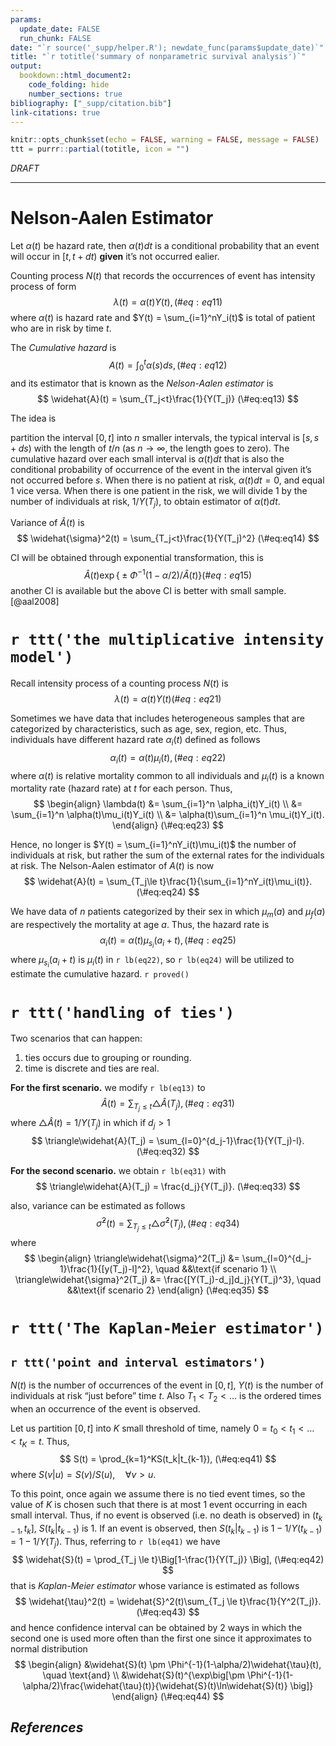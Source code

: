 ```yaml
---
params:
  update_date: FALSE
  run_chunk: FALSE
date: "`r source('_supp/helper.R'); newdate_func(params$update_date)`"
title: "`r totitle('summary of nonparametric survival analysis')`"
output: 
  bookdown::html_document2:
    code_folding: hide
    number_sections: true
bibliography: ["_supp/citation.bib"]
link-citations: true
---
```


\newcommand{\bf}[1]{\boldsymbol{#1}}
\newcommand{\hat}[1]{\widehat{#1}}
\newcommand{\mm}[1]{\mathbb{#1}}
\newcommand{\bar}[1]{\overline{#1}}
\newcommand{\tp}[1]{{#1}^{\top}}

\def\E{\Bbb{E}}
\def\V{\Bbb{V}}
\def\P{\Bbb{P}}
\def\I{{\large\unicode{x1D7D9}}}
\def\indep{\perp\!\!\!\!\perp}
\newcommand{\overeq}[2]{\stackrel{#1}{#2}}
\def\epsilon{\varepsilon} 

```r
knitr::opts_chunk$set(echo = FALSE, warning = FALSE, message = FALSE)
ttt = purrr::partial(totitle, icon = "")
```

::: {.watermark}
*DRAFT*
:::

---

# Nelson-Aalen Estimator

Let $\alpha(t)$ be hazard rate, then  $\alpha(t)dt$ is a conditional probability that an event will occur in $[t,t+dt)$ **given** it's not occurred ealier. 

Counting process $N(t)$ that records the occurrences of event has intensity process of form
$$
\lambda(t) = \alpha(t)Y(t),
(\#eq:eq11)
$$
where $\alpha(t)$ is hazard rate and $Y(t) = \sum_{i=1}^nY_i(t)$ is total of patient who are in risk by time $t$. 

The *Cumulative hazard* is 
$$
A(t) = \int_0^t\alpha(s)ds,
(\#eq:eq12)
$$
and its estimator that is known as the *Nelson-Aalen estimator* is
$$
\hat{A}(t) = \sum_{T_j<t}\frac{1}{Y(T_j)}
(\#eq:eq13)
$$

:::: {.blackbox .brainstorm}
::: {.center}
The idea is
:::
partition the interval $[0,t]$ into $n$ smaller intervals, the typical interval is $[s,s+ds)$ with the length of $t/n$ (as $n \to \infty$, the length goes to zero). The cumulative hazard over each small interval is $\alpha(t)dt$ that is also the conditional probability of occurrence of the event in the interval given it's not occurred before $s$. When there is no patient at risk, $\alpha(t)dt=0$, and equal 1 vice versa. When there is one patient in the risk, we will divide 1 by the number of individuals at risk, $1/Y(T_j)$,  to obtain estimator of $\alpha(t)dt$.
::::

Variance of $\hat{A}(t)$ is 
$$
\hat{\sigma}^2(t) = \sum_{T_j<t}\frac{1}{Y(T_j)^2}
(\#eq:eq14)
$$

CI will be obtained through exponential transformation, this is 
$$
\hat{A}(t)\exp\Big\{\pm\Phi^{-1}(1-\alpha/2)/\hat{A}(t)\Big\}
(\#eq:eq15)
$$
another CI is available but the above CI is better with small sample. [@aal2008]

# `r ttt('the multiplicative intensity model')`

Recall intensity process of a counting process $N(t)$ is 
$$
\lambda(t) = \alpha(t)Y(t)
(\#eq:eq21)
$$

Sometimes we have data that includes heterogeneous samples that are categorized by characteristics, such as age, sex, region, etc. Thus, individuals have different hazard rate $\alpha_i(t)$ defined as follows
$$
\alpha_i(t) = \alpha(t)\mu_i(t),
(\#eq:eq22)
$$
where $\alpha(t)$ is relative mortality common to all individuals and $\mu_i(t)$ is a known mortality rate (hazard rate) at $t$ for each person. Thus, 
$$
\begin{align}
\lambda(t) &= \sum_{i=1}^n \alpha_i(t)Y_i(t) \\
&= \sum_{i=1}^n \alpha(t)\mu_i(t)Y_i(t) \\
&= \alpha(t)\sum_{i=1}^n \mu_i(t)Y_i(t).
\end{align}
(\#eq:eq23)
$$

Hence, no longer is $Y(t) = \sum_{i=1}^nY_i(t)\mu_i(t)$ the number of individuals at risk, but rather the sum of the external rates for the individuals at risk. The Nelson-Aalen estimator of $A(t)$ is now 
$$
\hat{A}(t) = \sum_{T_j\le t}\frac{1}{\sum_{i=1}^nY_i(t)\mu_i(t)}.
(\#eq:eq24)
$$

::: {.example}
We have data of $n$ patients categorized by their sex in which $\mu_m(a)$ and $\mu_f(a)$ are respectively the mortality at age $a$. Thus, the hazard rate is 
$$
\alpha_i(t) = \alpha(t)\mu_{s_i}(a_i+t),
(\#eq:eq25)
$$
where $\mu_{s_i}(a_i+t)$ is $\mu_i(t)$ in `r lb(eq22)`, so `r lb(eq24)` will be utilized to estimate the cumulative hazard. `r proved()`
:::

# `r ttt('handling of ties')`

Two scenarios that can happen:

1. ties occurs due to grouping or rounding.
2. time is discrete and ties are real.

**For the first scenario.** we modify `r lb(eq13)` to 
$$
\hat{A}(t) = \sum_{T_j \le t}\triangle\hat{A}(T_j),
(\#eq:eq31)
$$
where $\triangle\hat{A}(t) = 1/Y(T_j)$ in which if $d_j > 1$
$$
\triangle\hat{A}(T_j) = \sum_{l=0}^{d_j-1}\frac{1}{Y(T_j)-l}.
(\#eq:eq32)
$$

**For the second scenario.**  we obtain `r lb(eq31)` with 
$$
\triangle\hat{A}(T_j) = \frac{d_j}{Y(T_j)}.
(\#eq:eq33)
$$

also, variance can be estimated as follows
$$
\hat{\sigma}^2(t) = \sum_{T_j\le t}\triangle\hat{\sigma}^2(T_j),
(\#eq:eq34)
$$
where 
$$
\begin{align}
\triangle\hat{\sigma}^2(T_j) &= \sum_{l=0}^{d_j-1}\frac{1}{[y(T_j)-l]^2}, \quad &&\text{if scenario 1} \\
\triangle\hat{\sigma}^2(T_j) &= \frac{[Y(T_j)-d_j]d_j}{Y(T_j)^3}, \quad &&\text{if scenario 2}
\end{align}
(\#eq:eq35)
$$

# `r ttt('The Kaplan-Meier estimator')`

## `r ttt('point and interval estimators')`

$N(t)$ is the number of occurrences of the event in $[0,t]$, $Y(t)$ is the number of individuals at risk "just before" time $t$. Also $T_1 < T_2<\dots$ is the ordered times when an occurrence of the event is observed. 

Let us partition $[0,t]$ into $K$ small threshold of time, namely $0 = t_0 < t_1 < \dots < t_K =t$. Thus, 
$$
S(t) = \prod_{k=1}^KS(t_k|t_{k-1}),
(\#eq:eq41)
$$
where $S(v|u) =S(v)/S(u), \quad \forall v>u$. 

To this point, once again we assume there is no tied event times, so the value of $K$ is chosen such that there is at most 1 event occurring in each small interval. Thus, if no event is observed (i.e. no death is observed) in $(t_{k-1},t_k]$, $S(t_k|t_{k-1})$ is 1. If an event is observed, then $S(t_k|t_{k-1})$ is $1-1/Y(t_{k-1}) = 1- 1/Y(T_j)$. Thus, referring to `r lb(eq41)` we have
$$
\hat{S}(t) = \prod_{T_j \le t}\Big[1-\frac{1}{Y(T_j)} \Big],
(\#eq:eq42)
$$
that is *Kaplan-Meier estimator* whose variance is estimated as follows 
$$
\hat{\tau}^2(t) = \hat{S}^2(t)\sum_{T_j \le t}\frac{1}{Y^2(T_j)}.
(\#eq:eq43)
$$
and hence confidence interval can be obtained by 2 ways in which the second one is used more often than the first one since it approximates to normal distribution
$$
\begin{align}
&\hat{S}(t) \pm \Phi^{-1}(1-\alpha/2)\hat{\tau}(t), \quad \text{and} \\
&\hat{S}(t)^{\exp\big[\pm \Phi^{-1}(1-\alpha/2)\frac{\hat{\tau}(t)}{\hat{S}(t)\ln\hat{S}(t)} \big]}
\end{align}
(\#eq:eq44)
$$













<!-- ----------------------------------------------------------------------------- -->

::: {.shad}
# _References_ {-}
:::
